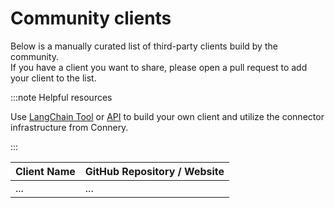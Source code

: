 # Community clients

Below is a manually curated list of third-party clients build by the community.<br/>
If you have a client you want to share,
please open a pull request to add your client to the list.

:::note Helpful resources

Use [LangChain Tool](/docs/native-clients/langchain) or [API](/docs/native-clients/api) to build your own client
and utilize the connector infrastructure from Connery.

:::

| Client Name | GitHub Repository / Website |
| ----------- | --------------------------- |
| ...         | ...                         |
